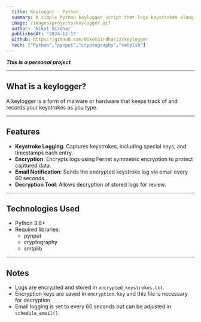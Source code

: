 ```yaml
---
  title: Keylogger - Python
  summary: A simple Python keylogger script that logs keystrokes along with timestamps to a file after encryption and sends the logs via mail after every 60 seconds.
  image: /images/projects/keylogger.gif
  author: 'Niket Girdhar'
  publishedAt: '2024-12-17'
  Github: https://github.com/NiketGirdhar22/keylogger
  tech: ["Python","pynput","cryptography","smtplib"]
---
```


***This is a personal project***

---

## What is a keylogger?

A keylogger is a form of malware or hardware that keeps track of and records your keystrokes as you type.

---

## Features
- **Keystroke Logging**: Captures keystrokes, including special keys, and timestamps each entry.
- **Encryption**: Encrypts logs using Fernet symmetric encryption to protect captured data.
- **Email Notification**: Sends the encrypted keystroke log via email every 60 seconds.
- **Decryption Tool**: Allows decryption of stored logs for review.

---

## Technologies Used

- Python 3.6+
- Required libraries:
  - pynput
  - cryptography
  - smtplib

---

## Notes
- Logs are encrypted and stored in `encrypted_keystrokes.txt`.
- Encryption keys are saved in `encryption.key` and this file is necessary for decryption.
- Email logging is set to every 60 seconds but can be adjusted in `schedule_email()`.